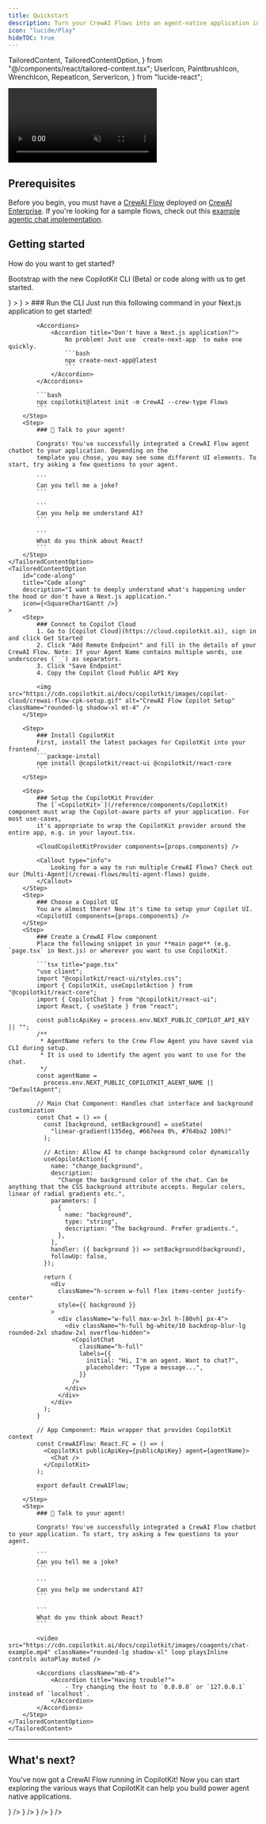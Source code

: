 ```yaml
---
title: Quickstart
description: Turn your CrewAI Flows into an agent-native application in 10 minutes.
icon: "lucide/Play"
hideTOC: true
---
```


  TailoredContent,
  TailoredContentOption,
} from "@/components/react/tailored-content.tsx";
  UserIcon,
  PaintbrushIcon,
  WrenchIcon,
  RepeatIcon,
  ServerIcon,
} from "lucide-react";

<video
  src="https://cdn.copilotkit.ai/docs/copilotkit/images/coagents/chat-example.mp4"
  className="rounded-lg shadow-xl"
  loop
  playsInline
  controls
  autoPlay
  muted
/>

## Prerequisites

Before you begin, you must have a [CrewAI Flow](https://docs.crewai.com/guides/flows/first-flow) deployed on [CrewAI Enterprise](https://docs.crewai.com/enterprise/introduction). If you're looking for a sample flows, check out this [example agentic chat implementation](https://github.com/suhasdeshpande/agentic_chat).

## Getting started

<Steps>
<TailoredContent
    className="step"
    id="path"
    header={
        <div>
            <p className="text-xl font-semibold">How do you want to get started?</p>
            <p className="text-base">
                Bootstrap with the new <span className="text-indigo-500 dark:text-indigo-400">CopilotKit CLI (Beta)</span> or code along with us to get started.
            </p>
        </div>
    }
>
    <TailoredContentOption
        id="cli"
        title="Use the CopilotKit CLI (NextJS only)"
        description="I have a Next.js application and want to get started quickly."
        icon={<SquareTerminal />}
    >
        <Step>
            ### Run the CLI
            Just run this following command in your Next.js application to get started!

            <Accordions>
                <Accordion title="Don't have a Next.js application?">
                    No problem! Just use `create-next-app` to make one quickly.
                    ```bash
                    npx create-next-app@latest
                    ```
                </Accordion>
            </Accordions>

            ```bash
            npx copilotkit@latest init -m CrewAI --crew-type Flows
            ```
        </Step>
        <Step>
            ### 🎉 Talk to your agent!

            Congrats! You've successfully integrated a CrewAI Flow agent chatbot to your application. Depending on the
            template you chose, you may see some different UI elements. To start, try asking a few questions to your agent.

            ```
            Can you tell me a joke?
            ```

            ```
            Can you help me understand AI?
            ```

            ```
            What do you think about React?
            ```
        </Step>
    </TailoredContentOption>
    <TailoredContentOption
        id="code-along"
        title="Code along"
        description="I want to deeply understand what's happening under the hood or don't have a Next.js application."
        icon={<SquareChartGantt />}
    >
        <Step>
            ### Connect to Copilot Cloud
            1. Go to [Copilot Cloud](https://cloud.copilotkit.ai), sign in and click Get Started
            2. Click "Add Remote Endpoint" and fill in the details of your CrewAI Flow. Note: If your Agent Name contains multiple words, use underscores (`_`) as separators.
            3. Click "Save Endpoint"
            4. Copy the Copilot Cloud Public API Key

            <img src="https://cdn.copilotkit.ai/docs/copilotkit/images/copilot-cloud/crewai-flow-cpk-setup.gif" alt="CrewAI Flow Copilot Setup" className="rounded-lg shadow-xl mt-4" />
        </Step>

        <Step>
            ### Install CopilotKit
            First, install the latest packages for CopilotKit into your frontend.
            ```package-install
            npm install @copilotkit/react-ui @copilotkit/react-core
            ```
        </Step>

        <Step>
            ### Setup the CopilotKit Provider
            The [`<CopilotKit>`](/reference/components/CopilotKit) component must wrap the Copilot-aware parts of your application. For most use-cases,
            it's appropriate to wrap the CopilotKit provider around the entire app, e.g. in your layout.tsx.

            <CloudCopilotKitProvider components={props.components} />

            <Callout type="info">
                Looking for a way to run multiple CrewAI Flows? Check out our [Multi-Agent](/crewai-flows/multi-agent-flows) guide.
            </Callout>
        </Step>
        <Step>
            ### Choose a Copilot UI
            You are almost there! Now it's time to setup your Copilot UI.
            <CopilotUI components={props.components} />
        </Step>
        <Step>
            ### Create a CrewAI Flow component
            Place the following snippet in your **main page** (e.g. `page.tsx` in Next.js) or wherever you want to use CopilotKit.

            ```tsx title="page.tsx"
            "use client";
            import "@copilotkit/react-ui/styles.css";
            import { CopilotKit, useCopilotAction } from "@copilotkit/react-core";
            import { CopilotChat } from "@copilotkit/react-ui";
            import React, { useState } from "react";

            const publicApiKey = process.env.NEXT_PUBLIC_COPILOT_API_KEY || "";
            /**
             * AgentName refers to the Crew Flow Agent you have saved via CLI during setup.
             * It is used to identify the agent you want to use for the chat.
             */
            const agentName =
              process.env.NEXT_PUBLIC_COPILOTKIT_AGENT_NAME || "DefaultAgent";

            // Main Chat Component: Handles chat interface and background customization
            const Chat = () => {
              const [background, setBackground] = useState(
                "linear-gradient(135deg, #667eea 0%, #764ba2 100%)"
              );

              // Action: Allow AI to change background color dynamically
              useCopilotAction({
                name: "change_background",
                description:
                  "Change the background color of the chat. Can be anything that the CSS background attribute accepts. Regular colors, linear of radial gradients etc.",
                parameters: [
                  {
                    name: "background",
                    type: "string",
                    description: "The background. Prefer gradients.",
                  },
                ],
                handler: ({ background }) => setBackground(background),
                followUp: false,
              });

              return (
                <div
                  className="h-screen w-full flex items-center justify-center"
                  style={{ background }}
                >
                  <div className="w-full max-w-3xl h-[80vh] px-4">
                    <div className="h-full bg-white/10 backdrop-blur-lg rounded-2xl shadow-2xl overflow-hidden">
                      <CopilotChat
                        className="h-full"
                        labels={{
                          initial: "Hi, I'm an agent. Want to chat?",
                          placeholder: "Type a message...",
                        }}
                      />
                    </div>
                  </div>
                </div>
              );
            }

            // App Component: Main wrapper that provides CopilotKit context
            const CrewAIFlow: React.FC = () => (
              <CopilotKit publicApiKey={publicApiKey} agent={agentName}>
                <Chat />
              </CopilotKit>
            );

            export default CrewAIFlow;
            ```
        </Step>
        <Step>
            ### 🎉 Talk to your agent!

            Congrats! You've successfully integrated a CrewAI Flow chatbot to your application. To start, try asking a few questions to your agent.

            ```
            Can you tell me a joke?
            ```

            ```
            Can you help me understand AI?
            ```

            ```
            What do you think about React?
            ```

            <video src="https://cdn.copilotkit.ai/docs/copilotkit/images/coagents/chat-example.mp4" className="rounded-lg shadow-xl" loop playsInline controls autoPlay muted />

            <Accordions className="mb-4">
                <Accordion title="Having trouble?">
                    - Try changing the host to `0.0.0.0` or `127.0.0.1` instead of `localhost`.
                </Accordion>
            </Accordions>
        </Step>
    </TailoredContentOption>
    </TailoredContent>

</Steps>

---

## What's next?

You've now got a CrewAI Flow running in CopilotKit! Now you can start exploring the various ways that CopilotKit
can help you build power agent native applications.

<Cards>
  <Card
    title="Implement Human in the Loop"
    description="Allow your users and agents to collaborate together on tasks."
    href="/crewai-flows/human-in-the-loop"
    icon={<UserIcon />}
  />
  <Card
    title="Utilize the Shared State"
    description="Learn how to synchronize your agent's state with your UI's state, and vice versa."
    href="/crewai-flows/shared-state"
    icon={<RepeatIcon />}
  />
  <Card
    title="Add some generative UI"
    description="Render your agent's progress and output in the UI."
    href="/crewai-flows/generative-ui"
    icon={<PaintbrushIcon />}
  />
  <Card
    title="Setup frontend actions"
    description="Give your agent the ability to call frontend tools, directly updating your application."
    href="/crewai-flows/frontend-actions"
    icon={<WrenchIcon />}
  />
</Cards>
